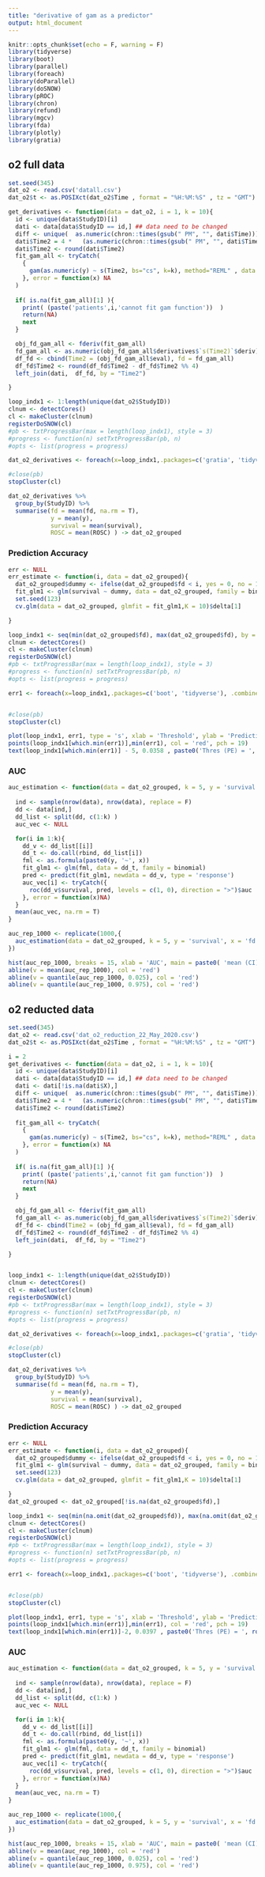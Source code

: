 ```yaml
---
title: "derivative of gam as a predictor"
output: html_document
---
```


```r
knitr::opts_chunk$set(echo = F, warning = F)
library(tidyverse)
library(boot)
library(parallel)
library(foreach)
library(doParallel)
library(doSNOW)
library(pROC)
library(chron)
library(refund)
library(mgcv)
library(fda)
library(plotly)
library(gratia)
```


## o2 full data


```r
set.seed(345)
dat_o2 <- read.csv('datall.csv')
dat_o2$t <- as.POSIXct(dat_o2$Time , format = "%H:%M:%S" , tz = "GMT")
```


```r
get_derivatives <- function(data = dat_o2, i = 1, k = 10){
  id <- unique(data$StudyID)[i]
  dati <- data[data$StudyID == id,] ## data need to be changed
  diff <- unique(  as.numeric(chron::times(gsub(" PM", "", dati$Time)))  )[2]- unique(  as.numeric(chron::times(gsub(" PM", "", dati$Time)))  )[1]
  dati$Time2 = 4 *   (as.numeric(chron::times(gsub(" PM", "", dati$Time))) - as.numeric(chron::times(gsub(" PM", "", dati$Time)[dim(dati)[1]]))) / diff
  dati$Time2 <- round(dati$Time2)
  fit_gam_all <- tryCatch(
    {
      gam(as.numeric(y) ~ s(Time2, bs="cs", k=k), method="REML" , data = dati)
    }, error = function(x) NA
  )
  
  if( is.na(fit_gam_all)[1] ){
    print( (paste('patients',i,'cannot fit gam function'))  )
    return(NA)
    next
  }

  obj_fd_gam_all <- fderiv(fit_gam_all)
  fd_gam_all <- as.numeric(obj_fd_gam_all$derivatives$`s(Time2)`$deriv)
  df_fd <- cbind(Time2 = (obj_fd_gam_all$eval), fd = fd_gam_all)
  df_fd$Time2 <- round(df_fd$Time2 - df_fd$Time2 %% 4)
  left_join(dati,  df_fd, by = "Time2")

}


```





```r
loop_indx1 <- 1:length(unique(dat_o2$StudyID))
clnum <- detectCores()
cl <- makeCluster(clnum)
registerDoSNOW(cl)
#pb <- txtProgressBar(max = length(loop_indx1), style = 3)
#progress <- function(n) setTxtProgressBar(pb, n)
#opts <- list(progress = progress)

dat_o2_derivatives <- foreach(x=loop_indx1,.packages=c('gratia', 'tidyverse','mgcv','chron'), .combine = rbind ) %dopar% get_derivatives(data = dat_o2, i = x, k = 10)

#close(pb)
stopCluster(cl)

```




```r
dat_o2_derivatives %>%
  group_by(StudyID) %>%
  summarise(fd = mean(fd, na.rm = T),
            y = mean(y),
            survival = mean(survival),
            ROSC = mean(ROSC) ) -> dat_o2_grouped
```


### Prediction Accuracy


```r
err <- NULL
err_estimate <- function(i, data = dat_o2_grouped){
  dat_o2_grouped$dummy <- ifelse(dat_o2_grouped$fd < i, yes = 0, no = 1)
  fit_glm1 <- glm(survival ~ dummy, data = dat_o2_grouped, family = binomial)
  set.seed(123)
  cv.glm(data = dat_o2_grouped, glmfit = fit_glm1,K = 10)$delta[1]

}


```



```r
loop_indx1 <- seq(min(dat_o2_grouped$fd), max(dat_o2_grouped$fd), by = 0.1)
clnum <- detectCores()
cl <- makeCluster(clnum)
registerDoSNOW(cl)
#pb <- txtProgressBar(max = length(loop_indx1), style = 3)
#progress <- function(n) setTxtProgressBar(pb, n)
#opts <- list(progress = progress)

err1 <- foreach(x=loop_indx1,.packages=c('boot', 'tidyverse'), .combine = rbind ) %dopar% err_estimate(x, data = dat_o2_grouped)


#close(pb)
stopCluster(cl)

```



```r
plot(loop_indx1, err1, type = 's', xlab = 'Threshold', ylab = 'Prediction Error')
points(loop_indx1[which.min(err1)],min(err1), col = 'red', pch = 19)
text(loop_indx1[which.min(err1)] - 5, 0.0358 , paste0('Thres (PE) = ', round( loop_indx1[which.min(err1)],2 )   , ', ','(', round(min(err1),4), ')' ) , col = 'red')
```





### AUC



```r

auc_estimation <- function(data = dat_o2_grouped, k = 5, y = 'survival', x = 'fd'){
  
  ind <- sample(nrow(data), nrow(data), replace = F)
  dd <- data[ind,]
  dd_list <- split(dd, c(1:k) )
  auc_vec <- NULL

  for(i in 1:k){
    dd_v <- dd_list[[i]]
    dd_t <- do.call(rbind, dd_list[i])
    fml <- as.formula(paste0(y, '~', x))
    fit_glm1 <- glm(fml, data = dd_t, family = binomial)
    pred <- predict(fit_glm1, newdata = dd_v, type = 'response')
    auc_vec[i] <- tryCatch({
      roc(dd_v$survival, pred, levels = c(1, 0), direction = ">")$auc
    }, error = function(x)NA)
  }
  mean(auc_vec, na.rm = T)
}

auc_rep_1000 <- replicate(1000,{
  auc_estimation(data = dat_o2_grouped, k = 5, y = 'survival', x = 'fd')
})

```




```r
hist(auc_rep_1000, breaks = 15, xlab = 'AUC', main = paste0( 'mean (CI) = ',  round(mean(auc_rep_1000),2) , ' (', round(quantile(auc_rep_1000, 0.025),2),' ,',  round(quantile(auc_rep_1000, 0.975),2), ')' ))
abline(v = mean(auc_rep_1000), col = 'red')
abline(v = quantile(auc_rep_1000, 0.025), col = 'red')
abline(v = quantile(auc_rep_1000, 0.975), col = 'red')
```








## o2 reducted data


```r
set.seed(345)
dat_o2 <- read.csv('dat_o2_reduction_22_May_2020.csv')
dat_o2$t <- as.POSIXct(dat_o2$Time , format = "%H:%M:%S" , tz = "GMT")
```


```r
i = 2
get_derivatives <- function(data = dat_o2, i = 1, k = 10){
  id <- unique(data$StudyID)[i]
  dati <- data[data$StudyID == id,] ## data need to be changed
  dati <- dati[!is.na(dati$X),]
  diff <- unique(  as.numeric(chron::times(gsub(" PM", "", dati$Time)))  )[2]- unique(  as.numeric(chron::times(gsub(" PM", "", dati$Time)))  )[1]
  dati$Time2 = 4 *   (as.numeric(chron::times(gsub(" PM", "", dati$Time))) - as.numeric(chron::times(gsub(" PM", "", dati$Time)[dim(dati)[1]]))) / diff
  dati$Time2 <- round(dati$Time2)
  
  fit_gam_all <- tryCatch(
    {
      gam(as.numeric(y) ~ s(Time2, bs="cs", k=k), method="REML" , data = dati)
    }, error = function(x) NA
  )
  
  if( is.na(fit_gam_all)[1] ){
    print( (paste('patients',i,'cannot fit gam function'))  )
    return(NA)
    next
  }

  obj_fd_gam_all <- fderiv(fit_gam_all)
  fd_gam_all <- as.numeric(obj_fd_gam_all$derivatives$`s(Time2)`$deriv)
  df_fd <- cbind(Time2 = (obj_fd_gam_all$eval), fd = fd_gam_all)
  df_fd$Time2 <- round(df_fd$Time2 - df_fd$Time2 %% 4)
  left_join(dati,  df_fd, by = "Time2")

}



```


```r
loop_indx1 <- 1:length(unique(dat_o2$StudyID))
clnum <- detectCores()
cl <- makeCluster(clnum)
registerDoSNOW(cl)
#pb <- txtProgressBar(max = length(loop_indx1), style = 3)
#progress <- function(n) setTxtProgressBar(pb, n)
#opts <- list(progress = progress)

dat_o2_derivatives <- foreach(x=loop_indx1,.packages=c('gratia', 'tidyverse','mgcv','chron'), .combine = rbind ) %dopar% get_derivatives(data = dat_o2, i = x, k = 10)

#close(pb)
stopCluster(cl)

```




```r
dat_o2_derivatives %>%
  group_by(StudyID) %>%
  summarise(fd = mean(fd, na.rm = T),
            y = mean(y),
            survival = mean(survival),
            ROSC = mean(ROSC) ) -> dat_o2_grouped

```


### Prediction Accuracy


```r

err <- NULL
err_estimate <- function(i, data = dat_o2_grouped){
  dat_o2_grouped$dummy <- ifelse(dat_o2_grouped$fd < i, yes = 0, no = 1)
  fit_glm1 <- glm(survival ~ dummy, data = dat_o2_grouped, family = binomial)
  set.seed(123)
  cv.glm(data = dat_o2_grouped, glmfit = fit_glm1,K = 10)$delta[1]

}
dat_o2_grouped <- dat_o2_grouped[!is.na(dat_o2_grouped$fd),]
```



```r
loop_indx1 <- seq(min(na.omit(dat_o2_grouped$fd)), max(na.omit(dat_o2_grouped$fd)), by = 0.1)
clnum <- detectCores()
cl <- makeCluster(clnum)
registerDoSNOW(cl)
#pb <- txtProgressBar(max = length(loop_indx1), style = 3)
#progress <- function(n) setTxtProgressBar(pb, n)
#opts <- list(progress = progress)

err1 <- foreach(x=loop_indx1,.packages=c('boot', 'tidyverse'), .combine = rbind ) %dopar% err_estimate(x, data = dat_o2_grouped)


#close(pb)
stopCluster(cl)

```




```r
plot(loop_indx1, err1, type = 's', xlab = 'Threshold', ylab = 'Prediction Error')
points(loop_indx1[which.min(err1)],min(err1), col = 'red', pch = 19)
text(loop_indx1[which.min(err1)]-2, 0.0397 , paste0('Thres (PE) = ', round( loop_indx1[which.min(err1)],2 )   , ', ','(', round(min(err1),4), ')' ) , col = 'red')
```

### AUC

```r

auc_estimation <- function(data = dat_o2_grouped, k = 5, y = 'survival', x = 'fd'){
  
  ind <- sample(nrow(data), nrow(data), replace = F)
  dd <- data[ind,]
  dd_list <- split(dd, c(1:k) )
  auc_vec <- NULL

  for(i in 1:k){
    dd_v <- dd_list[[i]]
    dd_t <- do.call(rbind, dd_list[i])
    fml <- as.formula(paste0(y, '~', x))
    fit_glm1 <- glm(fml, data = dd_t, family = binomial)
    pred <- predict(fit_glm1, newdata = dd_v, type = 'response')
    auc_vec[i] <- tryCatch({
      roc(dd_v$survival, pred, levels = c(1, 0), direction = ">")$auc
    }, error = function(x)NA)
  }
  mean(auc_vec, na.rm = T)
}

auc_rep_1000 <- replicate(1000,{
  auc_estimation(data = dat_o2_grouped, k = 5, y = 'survival', x = 'fd')
})

```




```r
hist(auc_rep_1000, breaks = 15, xlab = 'AUC', main = paste0( 'mean (CI) = ',  round(mean(auc_rep_1000),2) , ' (', round(quantile(auc_rep_1000, 0.025),2),' ,',  round(quantile(auc_rep_1000, 0.975),2), ')' ))
abline(v = mean(auc_rep_1000), col = 'red')
abline(v = quantile(auc_rep_1000, 0.025), col = 'red')
abline(v = quantile(auc_rep_1000, 0.975), col = 'red')
```






